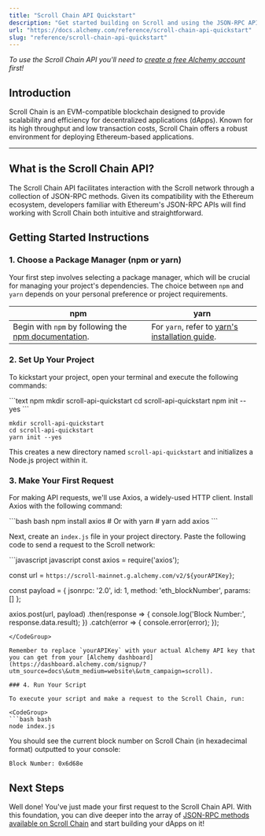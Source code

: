 ```yaml
---
title: "Scroll Chain API Quickstart"
description: "Get started building on Scroll and using the JSON-RPC API"
url: "https://docs.alchemy.com/reference/scroll-chain-api-quickstart"
slug: "reference/scroll-chain-api-quickstart"
---
```



*To use the Scroll Chain API you'll need to [create a free Alchemy account](https://dashboard.alchemy.com/signup/?utm_source=docs\&utm_medium=website\&utm_campaign=scroll) first!*

## Introduction

Scroll Chain is an EVM-compatible blockchain designed to provide scalability and efficiency for decentralized applications (dApps). Known for its high throughput and low transaction costs, Scroll Chain offers a robust environment for deploying Ethereum-based applications.

***

## What is the Scroll Chain API?

The Scroll Chain API facilitates interaction with the Scroll network through a collection of JSON-RPC methods. Given its compatibility with the Ethereum ecosystem, developers familiar with Ethereum's JSON-RPC APIs will find working with Scroll Chain both intuitive and straightforward.

## Getting Started Instructions

### 1. Choose a Package Manager (npm or yarn)

Your first step involves selecting a package manager, which will be crucial for managing your project's dependencies. The choice between `npm` and `yarn` depends on your personal preference or project requirements.

| npm                                                                                                                       | yarn                                                                                                |
| ------------------------------------------------------------------------------------------------------------------------- | --------------------------------------------------------------------------------------------------- |
| Begin with `npm` by following the [npm documentation](https://docs.npmjs.com/downloading-and-installing-node-js-and-npm). | For `yarn`, refer to [yarn's installation guide](https://classic.yarnpkg.com/lang/en/docs/install). |

### 2. Set Up Your Project

To kickstart your project, open your terminal and execute the following commands:

<CodeGroup>
  ```text npm
  mkdir scroll-api-quickstart
  cd scroll-api-quickstart
  npm init --yes
  ```

  ```text yarn
  mkdir scroll-api-quickstart
  cd scroll-api-quickstart
  yarn init --yes
  ```
</CodeGroup>

This creates a new directory named `scroll-api-quickstart` and initializes a Node.js project within it.

### 3. Make Your First Request

For making API requests, we'll use Axios, a widely-used HTTP client. Install Axios with the following command:

<CodeGroup>
  ```bash bash
  npm install axios
  # Or with yarn
  # yarn add axios
  ```
</CodeGroup>

Next, create an `index.js` file in your project directory. Paste the following code to send a request to the Scroll network:

<CodeGroup>
  ```javascript javascript
  const axios = require('axios');

  const url = `https://scroll-mainnet.g.alchemy.com/v2/${yourAPIKey}`;

  const payload = {
    jsonrpc: '2.0',
    id: 1,
    method: 'eth_blockNumber',
    params: []
  };

  axios.post(url, payload)
    .then(response => {
      console.log('Block Number:', response.data.result);
    })
    .catch(error => {
      console.error(error);
    });
  ```
</CodeGroup>

Remember to replace `yourAPIKey` with your actual Alchemy API key that you can get from your [Alchemy dashboard](https://dashboard.alchemy.com/signup/?utm_source=docs\&utm_medium=website\&utm_campaign=scroll).

### 4. Run Your Script

To execute your script and make a request to the Scroll Chain, run:

<CodeGroup>
  ```bash bash
  node index.js
  ```
</CodeGroup>

You should see the current block number on Scroll Chain (in hexadecimal format) outputted to your console:

```
Block Number: 0x6d68e
```

## Next Steps

Well done! You've just made your first request to the Scroll Chain API. With this foundation, you can dive deeper into the array of [JSON-RPC methods available on Scroll Chain](/reference/scroll-chain-api-endpoints) and start building your dApps on it!
